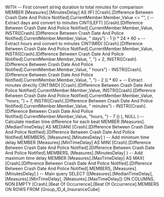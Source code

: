 WITH 
-- First convert string duration to total minutes for comparison
MEMBER [Measures].[MinutesDelay] AS
    IIF(
        [Crash].[Difference Between Crash Date And Police Notified].CurrentMember.Member_Value <> "",
        (
            -- Extract days and convert to minutes
            CINT(LEFT(
                [Crash].[Difference Between Crash Date And Police Notified].CurrentMember.Member_Value,
                INSTR([Crash].[Difference Between Crash Date And Police Notified].CurrentMember.Member_Value, " days") - 1
            )) * 24 * 60 +
            -- Extract hours and convert to minutes
            CINT(MID(
                [Crash].[Difference Between Crash Date And Police Notified].CurrentMember.Member_Value,
                INSTR([Crash].[Difference Between Crash Date And Police Notified].CurrentMember.Member_Value, ", ") + 2,
                INSTR([Crash].[Difference Between Crash Date And Police Notified].CurrentMember.Member_Value, " hours") - 
                INSTR([Crash].[Difference Between Crash Date And Police Notified].CurrentMember.Member_Value, ", ") - 2
            )) * 60 +
            -- Extract minutes directly
            CINT(MID(
                [Crash].[Difference Between Crash Date And Police Notified].CurrentMember.Member_Value,
                INSTR([Crash].[Difference Between Crash Date And Police Notified].CurrentMember.Member_Value, "hours, ") + 7,
                INSTR([Crash].[Difference Between Crash Date And Police Notified].CurrentMember.Member_Value, " minutes") -
                INSTR([Crash].[Difference Between Crash Date And Police Notified].CurrentMember.Member_Value, "hours, ") - 7
            ))
        ),
        NULL
    )
-- Calculate median time difference for each beat
MEMBER [Measures].[MedianTimeDelay] AS
    MEDIAN(
        [Crash].[Difference Between Crash Date And Police Notified].[Difference Between Crash Date And Police Notified].MEMBERS,
        [Measures].[MinutesDelay]
    )
-- Add minimum time delay
MEMBER [Measures].[MinTimeDelay] AS
    MIN(
        [Crash].[Difference Between Crash Date And Police Notified].[Difference Between Crash Date And Police Notified].MEMBERS,
        [Measures].[MinutesDelay]
    )
-- Add maximum time delay
MEMBER [Measures].[MaxTimeDelay] AS
    MAX(
        [Crash].[Difference Between Crash Date And Police Notified].[Difference Between Crash Date And Police Notified].MEMBERS,
        [Measures].[MinutesDelay]
    )
-- Main query
SELECT 
    {[Measures].[MedianTimeDelay], [Measures].[MinTimeDelay], [Measures].[MaxTimeDelay]} ON COLUMNS,
    NON EMPTY 
    [Crash].[Beat Of Occurrence].[Beat Of Occurrence].MEMBERS ON ROWS
FROM [Group_ID_4_InsuranceCube]